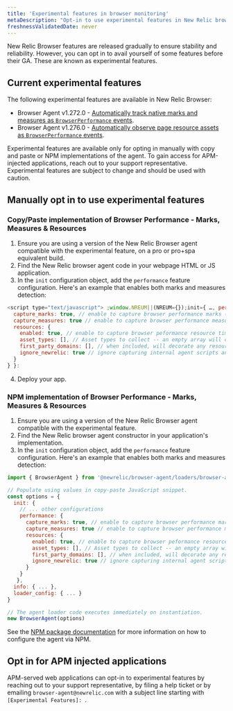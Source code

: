```yaml
---
title: 'Experimental features in browser monitoring'
metaDescription: "Opt-in to use experimental features in New Relic browser monitoring before they're generally available."
freshnessValidatedDate: never
---
```


New Relic Browser features are released gradually to ensure stability and reliability. However, you can opt in to avail yourself of some features before their GA. These are known as experimental features.

## Current experimental features

The following experimental features are available in New Relic Browser:
* Browser Agent v1.272.0 - [Automatically track native marks and measures as `BrowserPerformance` events](/docs/browser/new-relic-browser/browser-pro-features/marks-and-measures).
* Browser Agent v1.276.0 - [Automatically observe page resource assets as `BrowserPerformance` events](/docs/browser/new-relic-browser/browser-pro-features/page-resources).


<Callout variant="important">
  Experimental features are available only for opting in manually with copy and paste or NPM implementations of the agent. To gain access for APM-injected applications, reach out to your support representative. Experimental features are subject to change and should be used with caution.
</Callout>

## Manually opt in to use experimental features

### Copy/Paste implementation of Browser Performance - Marks, Measures & Resources
1. Ensure you are using a version of the New Relic Browser agent compatible with the experimental feature, on a pro or pro+spa equivalent build.
2. Find the New Relic browser agent code in your webpage HTML or JS application.
3. In the `init` configuration object, add the `performance` feature configuration. Here's an example that enables both marks and measures detection:
  ```js
  <script type="text/javascript"> ;window.NREUM||(NREUM={});init={ …, performance: {
    capture_marks: true, // enable to capture browser performance marks (default false)
    capture_measures: true // enable to capture browser performance measures (default false)
    resources: {
      enabled: true, // enable to capture browser peformance resource timings (default false)
      asset_types: [], // Asset types to collect -- an empty array will collect all types (default []). See https://developer.mozilla.org/en-US/docs/Web/API/PerformanceResourceTiming/initiatorType for the list of types.
      first_party_domains: [], // when included, will decorate any resource as a first party resource if matching (default [])
      ignore_newrelic: true // ignore capturing internal agent scripts and harvest calls (default true)
    }
  } }:
  ```
4. Deploy your app.

### NPM implementation of Browser Performance - Marks, Measures & Resources
1. Ensure you are using a version of the New Relic Browser agent compatible with the experimental feature.
2. Find the New Relic browser agent constructor in your application's implementation.
3. In the `init` configuration object, add the `performance` feature configuration. Here's an example that enables both marks and measures detection:
```js
import { BrowserAgent } from '@newrelic/browser-agent/loaders/browser-agent'

// Populate using values in copy-paste JavaScript snippet.
const options = {
  init: {
    // ... other configurations
    performance: {
      capture_marks: true, // enable to capture browser performance marks (default false)
      capture_measures: true // enable to capture browser performance measures (default false)
      resources: {
        enabled: true, // enable to capture browser peformance resource timings (default false)
        asset_types: [], // Asset types to collect -- an empty array will collect all types (default []). See https://developer.mozilla.org/en-US/docs/Web/API/PerformanceResourceTiming/initiatorType for the list of types.
        first_party_domains: [], // when included, will decorate any resource as a first party resource if matching (default [])
        ignore_newrelic: true // ignore capturing internal agent scripts and harvest calls (default true)
      }
    }
   },
  info: { ... },
  loader_config: { ... } 
}

// The agent loader code executes immediately on instantiation.
new BrowserAgent(options)
```
See the [NPM package documentation](https://www.npmjs.com/package/@newrelic/browser-agent) for more information on how to configure the agent via NPM.

## Opt in for APM injected applications
APM-served web applications can opt-in to experimental features by reaching out to your support representative, by filing a help ticket or by emailing `browser-agent@newrelic.com` with a subject line starting with `[Experimental Features]: `.